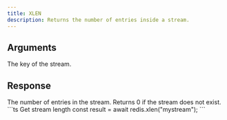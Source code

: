 ```yaml
---
title: XLEN
description: Returns the number of entries inside a stream.
---
```


## Arguments

<ParamField body="key" type="string" required>
  The key of the stream.
</ParamField>

## Response

<ResponseField type="number">
  The number of entries in the stream. Returns 0 if the stream does not exist.
</ResponseField>

<RequestExample>
```ts Get stream length
const result = await redis.xlen("mystream");
```
</RequestExample>